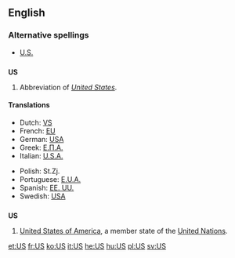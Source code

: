 {{see|Appendix:Variations of "us"}}
==English==

===Alternative spellings===
* [[U.S.]]

==={{initialism}}===
'''US'''

# Abbreviation of ''[[United States]]''.

====Translations====
{{top}}
* Dutch: [[VS]] {{m|p}}
* French: [[EU]] {{m|p}}
* German: [[#German|USA]] {{m|p}}
* Greek: [[Ε.Π.Α.]] {{f|p}}
* Italian: [[U.S.A.]] {{m|p}}
{{mid}}
* Polish: St.Zj. {{m|p}}
* Portuguese: [[E.U.A.]] {{m|p}}
* Spanish: [[EE. UU.]] {{m|p}}
* Swedish: [[USA]] {{n|s}}
{{bottom}}

==={{abbreviation}}===
'''US'''

# [[United States of America]], a member state of the [[United Nations]].

[[et:US]]
[[fr:US]]
[[ko:US]]
[[it:US]]
[[he:US]]
[[hu:US]]
[[pl:US]]
[[sv:US]]